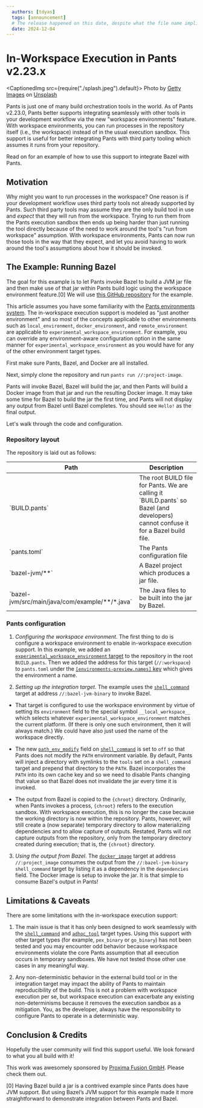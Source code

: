 ```yaml
---
  authors: [tdyas]
  tags: [announcement]
  # The release happened on this date, despite what the file name implies (which is when this post was authored)
  date: 2024-12-04
---
```


# In-Workspace Execution in Pants v2.23.x

<CaptionedImg src={require("./splash.jpeg").default}>
  Photo by [Getty Images](https://unsplash.com/@gettyimages) on
  [Unsplash](https://unsplash.com/photos/contemporary-loft-office-interior-3d-rendering-design-concept-nvzguGid2Kk)
</CaptionedImg>

Pants is just one of many build orchestration tools in the world. As of Pants v2.23.0, Pants better supports integrating seamlessly with other tools in your development workflow via the new "workspace environments" feature. With workspace environments, you can run processes in the repository itself (i.e., the workspace) instead of in the usual execution sandbox. This support is useful for better integrating Pants with third party tooling which assumes it runs from your repository.

Read on for an example of how to use this support to integrate Bazel with Pants.

<!-- truncate -->

## Motivation

Why might you want to run processes in the workspace? One reason is if your development workflow uses third party tools not already supported by Pants. Such third party tools may assume they are the only build tool in use and _expect_ that they will run from the workspace. Trying to run them from the Pants execution sandbox then ends up being harder than just running the tool directly because of the need to work around the tool's "run from workspace" assumption. With workspace environments, Pants can now run those tools in the way that they expect, and let you avoid having to work around the tool's assumptions about how it should be invoked.

## The Example: Running Bazel

The goal for this example is to let Pants invoke Bazel to build a JVM jar file and then make use of that jar within Pants build logic using the workspace environment feature.[0] We will use [this GitHub repository](https://github.com/pantsbuild/example-workspace-execution) for the example.

This article assumes you have some familiarity with the [Pants environments system](/stable/docs/using-pants/environments). The in-workspace execution support is modeled as "just another environment" and so most of the concepts applicable to other environments such as `local_environment`, `docker_environment`, and `remote_environment` are applicable to `experimental_workspace_environment`. For example, you can override any environment-aware configuration option in the same manner for `experimental_workspace_environment` as you would have for any of the other environment target types.

First make sure Pants, Bazel, and Docker are all installed.

Next, simply clone the repository and run `pants run //:project-image`.

Pants will invoke Bazel, Bazel will build the jar, and then Pants will build a Docker image from that jar and run the resulting Docker image. It may take some time for Bazel to build the jar the first time, and Pants will not display any output from Bazel until Bazel completes. You should see `Hello!` as the final output.

Let's walk through the code and configuration.

### Repository layout

The repository is laid out as follows:

<table>
  <thead>
    <th>Path</th>
    <th>Description</th>
  </thead>
  <tbody>
    <tr>
      <td>`BUILD.pants`</td>
      <td>
        The root BUILD file for Pants. We are calling it `BUILD.pants` so Bazel
        (and developers) cannot confuse it for a Bazel build file.
      </td>
    </tr>
    <tr>
      <td>`pants.toml`</td>
      <td>The Pants configuration file</td>
    </tr>
    <tr>
      <td>`bazel-jvm/**`</td>
      <td>A Bazel project which produces a jar file.</td>
    </tr>
    <tr>
      <td>`bazel-jvm/src/main/java/com/example/**/*.java`</td>
      <td>The Java files to be built into the jar by Bazel.</td>
    </tr>
  </tbody>
</table>

### Pants configuration

1. _Configuring the workspace environment_. The first thing to do is configure a workspace environment to enable in-workspace execution support. In this example, we added an [`experimental_workspace_environment` target](/stable/reference/targets/experimental_workspace_environment) to the repository in the root `BUILD.pants`. Then we added the address for this target (`//:workspace`) to `pants.toml` under the [`[environments-preview.names]` key](/stable/reference/subsystems/environments-preview#names) which gives the environment a name.

2. _Setting up the integration target_. The example uses the [`shell_command`](/stable/reference/targets/shell_command) target at address `//:bazel-jvm-binary` to invoke Bazel.

- That target is configured to use the workspace environment by virtue of setting its `environment` field to the special symbol `__local_workspace__` which selects whatever `experimental_workspace_environment` matches the current platform. (If there is only one such environment, then it will always match.) We could have also just used the name of the workspace directly.

- The new [`path_env_modify`](/stable/reference/targets/shell_command#path_env_modify) field on [`shell_command`](/stable/reference/targets/shell_command) is set to `off` so that Pants does not modify the `PATH` environment variable. By default, Pants will inject a directory with symlinks to the `tools` set on a `shell_command` target and prepend that directory to the `PATH`. Bazel incorporates the `PATH` into its own cache key and so we need to disable Pants changing that value so that Bazel does not invalidate the jar every time it is invoked.

- The output from Bazel is copied to the `{chroot}` directory. Ordinarily, when Pants invokes a process, `{chroot}` refers to the execution sandbox. With workspace execution, this is no longer the case because the working directory is now within the repository. Pants, however, will still create a (now separate) temporary directory to allow materializing dependencies and to allow capture of outputs. Restated, Pants will not capture outputs from the repository, only from the temporary directory created during execution; that is, the `{chroot}` directory.

3. _Using the output from Bazel_. The [`docker_image`](/stable/reference/targets/docker_image) target at address `//:project_image` consumes the output from the `//:bazel-jvm-binary` `shell_command` target by listing it as a dependency in the `dependencies` field. The Docker image is setup to invoke the jar. It is that simple to consume Bazel's output in Pants!

## Limitations & Caveats

There are some limitations with the in-workspace execution support:

1. The main issue is that it has only been designed to work seamlessly with the [`shell_command`](/stable/reference/targets/shell_command) and [`adhoc_tool`](/stable/reference/targets/adhoc_tool) target types. Using this support with other target types (for example, `pex_binary` or `go_binary`) has not been tested and you may encounter odd behavior because workspace environments violate the core Pants assumption that all execution occurs in temporary sandboxes. We have not tested those other use cases in any meaningful way.

2. Any non-deterministic behavior in the external build tool or in the integration target may impact the ability of Pants to maintain reproducibility of the build. This is not a problem with workspace execution per se, but workspace execution can exacerbate any existing non-determinisms because it removes the execution sandbox as a mitigation. You, as the developer, always have the responsibility to configure Pants to operate in a deterministic way.

## Conclusion & Credits

Hopefully the user community will find this support useful. We look forward to what you all build with it!

This work was awesomely sponsored by [Proxima Fusion GmbH](https://www.proximafusion.com/). Please check them out.

[0] Having Bazel build a jar is a contrived example since Pants does have JVM support. But using Bazel’s JVM support for this example made it more straightforward to demonstrate integration between Pants and Bazel.
